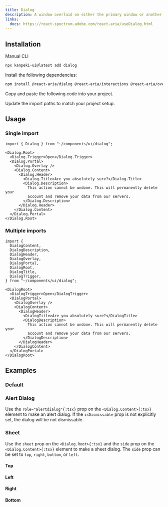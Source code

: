---
title: Dialog
description: A window overlaid on either the primary window or another dialog window, rendering the content underneath inert.
links:
  docs: https://react-spectrum.adobe.com/react-aria/useDialog.html
---

<ComponentPreview name="dialog-demo" />

## Installation

<TabsRoot defaultValue="manual">

<TabsList>
  <TabsTrigger value="manual">Manual</TabsTrigger>
  <TabsTrigger value="cli" disabled>CLI</TabsTrigger>
</TabsList>
<TabsContent value="cli">

```bash
npx kanpeki-ui@latest add dialog
```

</TabsContent>

<TabsContent value="manual">

<Steps>

<Step>Install the following dependencies:</Step>

```bash
npm install @react-aria/dialog @react-aria/interactions @react-aria/overlays @react-stately/overlays
```

<Step>Copy and paste the following code into your project.</Step>

<ComponentSource name="dialog" />

<Step>Update the import paths to match your project setup.</Step>

</Steps>

</TabsContent>

</TabsRoot>

## Usage

### Single import

```tsx
import { Dialog } from "~/components/ui/dialog";
```

```tsx
<Dialog.Root>
  <Dialog.Trigger>Open</Dialog.Trigger>
  <Dialog.Portal>
    <Dialog.Overlay />
    <Dialog.Content>
      <Dialog.Header>
        <Dialog.Title>Are you absolutely sure?</Dialog.Title>
        <Dialog.Description>
          This action cannot be undone. This will permanently delete your
          account and remove your data from our servers.
        </Dialog.Description>
      </Dialog.Header>
    </Dialog.Content>
  </Dialog.Portal>
</Dialog.Root>
```

### Multiple imports

```tsx
import {
  DialogContent,
  DialogDescription,
  DialogHeader,
  DialogOverlay,
  DialogPortal,
  DialogRoot,
  DialogTitle,
  DialogTrigger,
} from "~/components/ui/dialog";
```

```tsx
<DialogRoot>
  <DialogTrigger>Open</DialogTrigger>
  <DialogPortal>
    <DialogOverlay />
    <DialogContent>
      <DialogHeader>
        <DialogTitle>Are you absolutely sure?</DialogTitle>
        <DialogDescription>
          This action cannot be undone. This will permanently delete your
          account and remove your data from our servers.
        </DialogDescription>
      </DialogHeader>
    </DialogContent>
  </DialogPortal>
</DialogRoot>
```

## Examples

### Default

<ComponentPreview name="dialog-demo" />

### Alert Dialog

Use the `role="alertdialog"{:tsx}` prop on the `<Dialog.Content>{:tsx}` element to make an alert dialog. If the `isDismissable` prop is not explicitly set, the dialog will be not dismissable.

<ComponentPreview name="alert-dialog-demo" />

### Sheet

Use the `sheet` prop on the `<Dialog.Root>{:tsx}` and the `side` prop on the `<Dialog.Content>{:tsx}` element to make a sheet dialog. The `side` prop can be set to `top`, `right`, `bottom`, or `left`.

#### Top

<ComponentPreview name="dialog-sheet-top" />

#### Left

<ComponentPreview name="dialog-sheet-left" />

#### Right

<ComponentPreview name="dialog-sheet-right" />

#### Bottom

<ComponentPreview name="dialog-sheet-bottom" />

